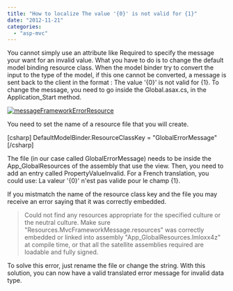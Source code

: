 ```yaml
---
title: "How to localize The value '{0}' is not valid for {1}"
date: "2012-11-21"
categories: 
  - "asp-mvc"
---
```


You cannot simply use an attribute like Required to specify the message your want for an invalid value. What you have to do is to change the default model binding resource class. When the model binder try to convert the input to the type of the model, if this one cannot be converted, a message is sent back to the client in the format : The value '{0}' is not valid for {1}. To change the message, you need to go inside the Global.asax.cs, in the Application\_Start method.

[![](http://patrickdesjardins.com/blog/wp-content/uploads/2012/10/messageFrameworkErrorResource-400x103.png "messageFrameworkErrorResource")](http://patrickdesjardins.com/blog/?attachment_id=1662)

You need to set the name of a resource file that you will create.

\[csharp\] DefaultModelBinder.ResourceClassKey = "GlobalErrorMessage" \[/csharp\]

The file (in our case called GlobalErrorMessage) needs to be inside the App\_GlobalResources of the assembly that use the view. Then, you need to add an entry called PropertyValueInvalid. For a French translation, you could use: La valeur '{0}' n'est pas valide pour le champ {1}.

If you mistmatch the name of the resource class key and the file you may receive an error saying that it was correctly embedded.

> Could not find any resources appropriate for the specified culture or the neutral culture. Make sure "Resources.MvcFrameworkMessage.resources" was correctly embedded or linked into assembly "App\_GlobalResources.lmloxx4z" at compile time, or that all the satellite assemblies required are loadable and fully signed.

To solve this error, just rename the file or change the string. With this solution, you can now have a valid translated error message for invalid data type.
